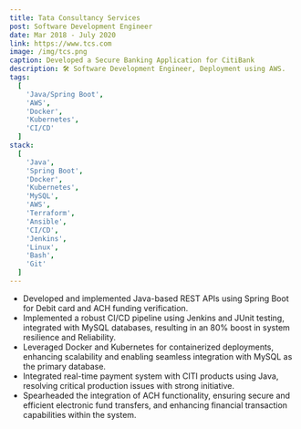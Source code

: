 ```yaml
---
title: Tata Consultancy Services
post: Software Development Engineer
date: Mar 2018 - July 2020
link: https://www.tcs.com
image: /img/tcs.png
caption: Developed a Secure Banking Application for CitiBank
description: 🛠️ Software Development Engineer, Deployment using AWS.
tags:
  [
    'Java/Spring Boot',
    'AWS',
    'Docker',
    'Kubernetes',
    'CI/CD'
  ]
stack:
  [
    'Java',
    'Spring Boot',
    'Docker',
    'Kubernetes',
    'MySQL',
    'AWS',
    'Terraform',
    'Ansible',
    'CI/CD',
    'Jenkins',
    'Linux',
    'Bash',
    'Git'
  ]
---
```


- Developed and implemented Java-based REST APIs using Spring Boot for Debit card and ACH funding verification.
- Implemented a robust CI/CD pipeline using Jenkins and JUnit testing, integrated with MySQL databases, resulting in an 80% boost in system resilience and Reliability.
- Leveraged Docker and Kubernetes for containerized deployments, enhancing scalability and enabling seamless integration with MySQL as the primary database.
- Integrated real-time payment system with CITI products using Java, resolving critical production issues with strong initiative. 
- Spearheaded the integration of ACH functionality, ensuring secure and efficient electronic fund transfers, and enhancing financial transaction capabilities within the system.